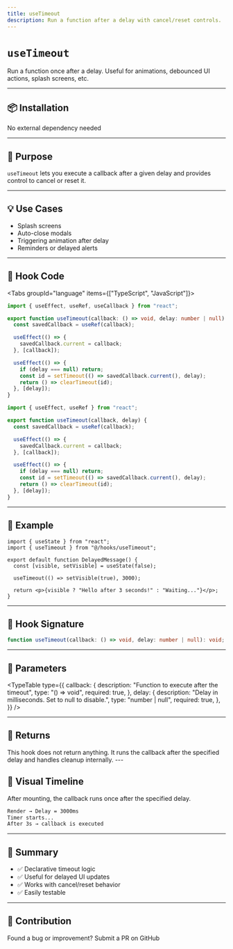 ```yaml
---
title: useTimeout
description: Run a function after a delay with cancel/reset controls.
---
```


# `useTimeout`

Run a function once after a delay. Useful for animations, debounced UI actions, splash screens, etc.

---

## 📦 Installation

<Callout>No external dependency needed</Callout>

---

## 🧠 Purpose

`useTimeout` lets you execute a callback after a given delay and provides control to cancel or reset it.

---

## 💡 Use Cases

- Splash screens
- Auto-close modals
- Triggering animation after delay
- Reminders or delayed alerts

---

## 📁 Hook Code

<Tabs groupId="language" items={["TypeScript", "JavaScript"]}>
  <Tab value="TypeScript">

```ts title="useTimeout.ts"
import { useEffect, useRef, useCallback } from "react";

export function useTimeout(callback: () => void, delay: number | null) {
  const savedCallback = useRef(callback);

  useEffect(() => {
    savedCallback.current = callback;
  }, [callback]);

  useEffect(() => {
    if (delay === null) return;
    const id = setTimeout(() => savedCallback.current(), delay);
    return () => clearTimeout(id);
  }, [delay]);
}
```

  </Tab>
  <Tab value="JavaScript">

```js title="useTimeout.js"
import { useEffect, useRef } from "react";

export function useTimeout(callback, delay) {
  const savedCallback = useRef(callback);

  useEffect(() => {
    savedCallback.current = callback;
  }, [callback]);

  useEffect(() => {
    if (delay === null) return;
    const id = setTimeout(() => savedCallback.current(), delay);
    return () => clearTimeout(id);
  }, [delay]);
}
```

  </Tab>
</Tabs>

---

## 🧪 Example

```tsx
import { useState } from "react";
import { useTimeout } from "@/hooks/useTimeout";

export default function DelayedMessage() {
  const [visible, setVisible] = useState(false);

  useTimeout(() => setVisible(true), 3000);

  return <p>{visible ? "Hello after 3 seconds!" : "Waiting..."}</p>;
}
```

---

## 🧩 Hook Signature

```ts
function useTimeout(callback: () => void, delay: number | null): void;
```

---

## 📝 Parameters

<TypeTable
  type={{
    callback: {
      description: "Function to execute after the timeout",
      type: "() => void",
      required: true,
    },
    delay: {
      description: "Delay in milliseconds. Set to null to disable.",
      type: "number | null",
      required: true,
    },
  }}
/>

---

## 🎯 Returns

<Callout type="info" title="No Return Value">
  This hook does not return anything. It runs the callback after the specified
  delay and handles cleanup internally.
</Callout>
---

## 🧯 Visual Timeline

<Callout type="info" title="Timeout Flow">
  After mounting, the callback runs once after the specified delay.
</Callout>

```bash
Render → Delay = 3000ms
Timer starts...
After 3s → callback is executed
```

---

## 🏁 Summary

- ✅ Declarative timeout logic
- ✅ Useful for delayed UI updates
- ✅ Works with cancel/reset behavior
- ✅ Easily testable

---

## 🙋 Contribution

Found a bug or improvement? <EnvURL env="NEXT_PUBLIC_GITHUB_REPO" base="https://github.com" path="pulls" link>Submit a PR on GitHub</EnvURL>
